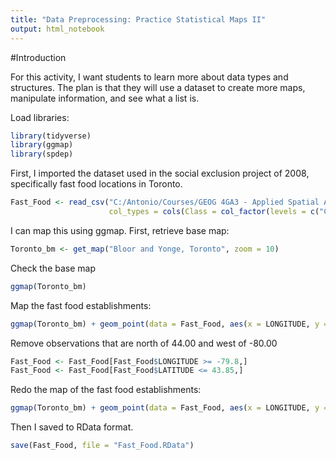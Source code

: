 ```yaml
---
title: "Data Preprocessing: Practice Statistical Maps II"
output: html_notebook
---
```


#Introduction

For this activity, I want students to learn more about data types and structures. The plan is that they will use a dataset to create more maps, manipulate information, and see what a list is.

Load libraries:
```r
library(tidyverse)
library(ggmap)
library(spdep)
```

First, I imported the dataset used in the social exclusion project of 2008, specifically fast food locations in Toronto.
```r
Fast_Food <- read_csv("C:/Antonio/Courses/GEOG 4GA3 - Applied Spatial Analysis/Course Material EXPERIMENTAL/02. Statistical Maps II/Readings and Practice/Fast Food.csv",
                      col_types = cols(Class = col_factor(levels = c("Chicken", "Hamburger", "Pizza", "Sub"))))

```

I can map this using ggmap. First, retrieve base map:
```r
Toronto_bm <- get_map("Bloor and Yonge, Toronto", zoom = 10) 
```

Check the base map
```r
ggmap(Toronto_bm)
```

Map the fast food establishments:
```r
ggmap(Toronto_bm) + geom_point(data = Fast_Food, aes(x = LONGITUDE, y = LATITUDE, shape = Class))
```

Remove observations that are north of 44.00 and west of -80.00
```r
Fast_Food <- Fast_Food[Fast_Food$LONGITUDE >= -79.8,]
Fast_Food <- Fast_Food[Fast_Food$LATITUDE <= 43.85,]
```

Redo the map  of the fast food establishments:
```r
ggmap(Toronto_bm) + geom_point(data = Fast_Food, aes(x = LONGITUDE, y = LATITUDE, shape = Class))
```

Then I saved to RData format.
```r
save(Fast_Food, file = "Fast_Food.RData")
```

